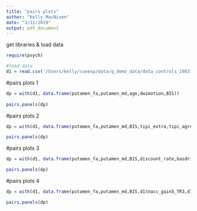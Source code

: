 ```yaml
---
title: "pairs plots"
author: "Kelly MacNiven"
date: "3/11/2019"
output: pdf_document
---
```



get libraries & load data
```r
require(psych)

#load data
d1 = read.csv('/Users/kelly/cueexp/data/q_demo_data/data_controls_190311.csv')

```

#pairs plots 1

```r

dp = with(d1, data.frame(putamen_fa,putamen_md,age,dwimotion,BIS))
          
pairs.panels(dp)

```

#pairs plots 2

```r

dp = with(d1, data.frame(putamen_fa,putamen_md,BIS,tipi_extra,tipi_agree,tipi_consci,tipi_emostab,tipi_open))

pairs.panels(dp)

```       

#pairs plots 3

```r

dp = with(d1, data.frame(putamen_fa,putamen_md,BIS,discount_rate,basdrive,basfunseek,basrewardresp,bisbas_bis))

pairs.panels(dp)

```       


#pairs plots 4

```r

dp = with(d1, data.frame(putamen_fa,putamen_md,BIS,d1$nacc_gain5_TR3,d1$nacc_gain5_TR4,d1$nacc_gvnant_beta))

pairs.panels(dp)

```       
